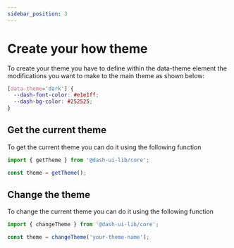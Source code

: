```yaml
---
sidebar_position: 3
---
```


# Create your how theme

To create your theme you have to define within the data-theme element the modifications you want to make to the main theme as shown below:

```css
[data-theme='dark'] {
  --dash-font-color: #e1e1ff;
  --dash-bg-color: #252525;
}
```

## Get the current theme

To get the current theme you can do it using the following function

```ts
import { getTheme } from '@dash-ui-lib/core';

const theme = getTheme();
```

## Change the theme

To change the current theme you can do it using the following function

```ts
import { changeTheme } from '@dash-ui-lib/core';

const theme = changeTheme('your-theme-name');
```
